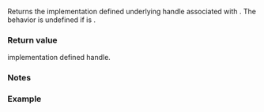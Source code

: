 {{cpp/io/basic_filebuf/title|native_handle}}
{{cpp/io/basic_filebuf/navbar}}
{{ddcl|since=c++26|
native_handle_type native_handle() const noexcept;
}}

Returns the implementation defined underlying handle associated with {{c|*this}}. The behavior is undefined if {{c|is_open()}} is {{c|false}}.

===Return value===
implementation defined handle.

===Notes===
{{feature test macro|__cpp_lib_fstream_native_handle|std=C++26|value=202306L|native handles support}}

===Example===
{{todo|example}}

{{langlinks|de|es|fr|it|ja|pl|pt|ru|zh}}